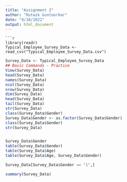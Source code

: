 ```yaml
---
title: "Assignment 2"
author: "Rutwik Guntoorkar"
date: "9/18/2022"
output: html_document
---
```

```
```r

library(readr)
Typical_Employee_Survey_Data <- read_csv("Typical_Employee_Survey_Data.csv")

```

```r
Survey_Data <- Typical_Employee_Survey_Data
## Basic Commands - Practice
View(Survey_Data)
head(Survey_Data)
names(Survey_Data)
ncol(Survey_Data)
nrow(Survey_Data)
dim(Survey_Data)
head(Survey_Data)
tail(Survey_Data)
str(Survey_Data)
class(Survey_Data$Gender)
Survey_Data$Gender <- as.factor(Survey_Data$Gender)
class(Survey_Data$Gender)
str(Survey_Data)


Survey_Data$Gender
table(Survey_Data$Gender)
table(Survey_Data$Age)
table(Survey_Data$Age, Survey_Data$Gender)

Survey_Data[Survey_Data$Gender == "1",]

summary(Survey_Data)

```

